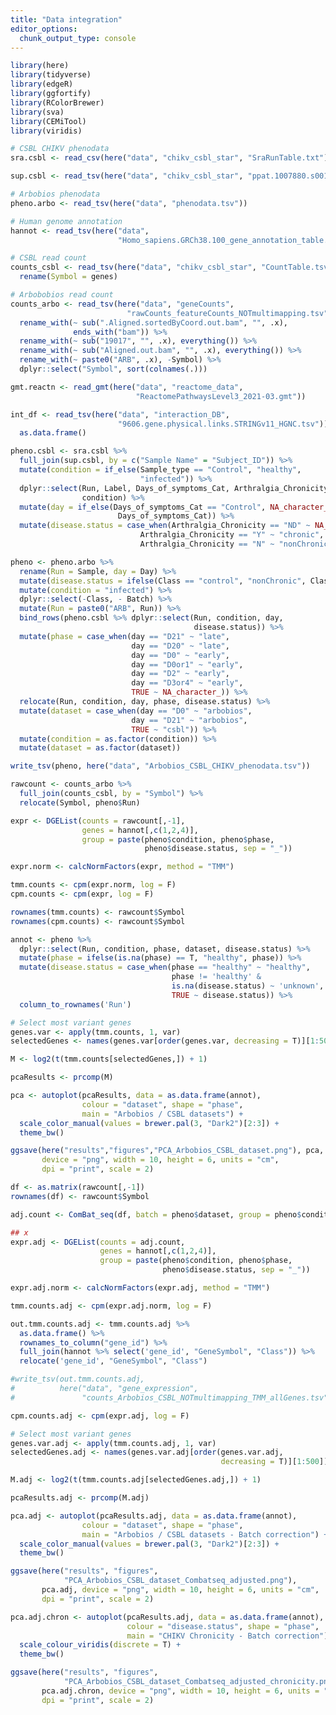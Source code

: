 ```yaml
---
title: "Data integration"
editor_options: 
  chunk_output_type: console
---
```


```r
library(here)
library(tidyverse)
library(edgeR)
library(ggfortify)
library(RColorBrewer)
library(sva)
library(CEMiTool)
library(viridis)
```

```r
# CSBL CHIKV phenodata
sra.csbl <- read_csv(here("data", "chikv_csbl_star", "SraRunTable.txt"))

sup.csbl <- read_tsv(here("data", "chikv_csbl_star", "ppat.1007880.s001.csv"))

# Arbobios phenodata
pheno.arbo <- read_tsv(here("data", "phenodata.tsv"))

# Human genome annotation
hannot <- read_tsv(here("data", 
                        "Homo_sapiens.GRCh38.100_gene_annotation_table.txt"))

# CSBL read count
counts_csbl <- read_tsv(here("data", "chikv_csbl_star", "CountTable.tsv")) %>% 
  rename(Symbol = genes)

# Arbobobios read count
counts_arbo <- read_tsv(here("data", "geneCounts",
                          "rawCounts_featureCounts_NOTmultimapping.tsv")) %>%
  rename_with(~ sub(".Aligned.sortedByCoord.out.bam", "", .x), 
              ends_with("bam")) %>% 
  rename_with(~ sub("19017", "", .x), everything()) %>% 
  rename_with(~ sub("Aligned.out.bam", "", .x), everything()) %>%
  rename_with(~ paste0("ARB", .x), -Symbol) %>%
  dplyr::select("Symbol", sort(colnames(.)))

gmt.reactn <- read_gmt(here("data", "reactome_data", 
                            "ReactomePathwaysLevel3_2021-03.gmt"))

int_df <- read_tsv(here("data", "interaction_DB", 
                        "9606.gene.physical.links.STRINGv11_HGNC.tsv")) %>% 
  as.data.frame()
```

```r
pheno.csbl <- sra.csbl %>% 
  full_join(sup.csbl, by = c("Sample Name" = "Subject_ID")) %>%
  mutate(condition = if_else(Sample_type == "Control", "healthy", 
                             "infected")) %>% 
  dplyr::select(Run, Label, Days_of_symptoms_Cat, Arthralgia_Chronicity,
                condition) %>% 
  mutate(day = if_else(Days_of_symptoms_Cat == "Control", NA_character_, 
                        Days_of_symptoms_Cat)) %>% 
  mutate(disease.status = case_when(Arthralgia_Chronicity == "ND" ~ NA_character_,
                             Arthralgia_Chronicity == "Y" ~ "chronic",
                             Arthralgia_Chronicity == "N" ~ "nonChronic"))

pheno <- pheno.arbo %>%
  rename(Run = Sample, day = Day) %>% 
  mutate(disease.status = ifelse(Class == "control", "nonChronic", Class)) %>% 
  mutate(condition = "infected") %>% 
  dplyr::select(-Class, - Batch) %>%
  mutate(Run = paste0("ARB", Run)) %>% 
  bind_rows(pheno.csbl %>% dplyr::select(Run, condition, day, 
                                         disease.status)) %>%
  mutate(phase = case_when(day == "D21" ~ "late",
                           day == "D20" ~ "late",
                           day == "D0" ~ "early",
                           day == "D0or1" ~ "early",
                           day == "D2" ~ "early",
                           day == "D3or4" ~ "early",
                           TRUE ~ NA_character_)) %>% 
  relocate(Run, condition, day, phase, disease.status) %>% 
  mutate(dataset = case_when(day == "D0" ~ "arbobios",
                           day == "D21" ~ "arbobios",
                           TRUE ~ "csbl")) %>% 
  mutate(condition = as.factor(condition)) %>% 
  mutate(dataset = as.factor(dataset))

write_tsv(pheno, here("data", "Arbobios_CSBL_CHIKV_phenodata.tsv"))

rawcount <- counts_arbo %>% 
  full_join(counts_csbl, by = "Symbol") %>% 
  relocate(Symbol, pheno$Run)
```

```r
expr <- DGEList(counts = rawcount[,-1], 
                genes = hannot[,c(1,2,4)],
                group = paste(pheno$condition, pheno$phase, 
                              pheno$disease.status, sep = "_"))

expr.norm <- calcNormFactors(expr, method = "TMM")

tmm.counts <- cpm(expr.norm, log = F)
cpm.counts <- cpm(expr, log = F)

rownames(tmm.counts) <- rawcount$Symbol
rownames(cpm.counts) <- rawcount$Symbol

annot <- pheno %>% 
  dplyr::select(Run, condition, phase, dataset, disease.status) %>% 
  mutate(phase = ifelse(is.na(phase) == T, "healthy", phase)) %>% 
  mutate(disease.status = case_when(phase == "healthy" ~ "healthy", 
                                    phase != 'healthy' &
                                    is.na(disease.status) ~ 'unknown',
                                    TRUE ~ disease.status)) %>% 
  column_to_rownames('Run')

# Select most variant genes
genes.var <- apply(tmm.counts, 1, var)
selectedGenes <- names(genes.var[order(genes.var, decreasing = T)][1:500])

M <- log2(t(tmm.counts[selectedGenes,]) + 1)

pcaResults <- prcomp(M)

pca <- autoplot(pcaResults, data = as.data.frame(annot), 
                colour = "dataset", shape = "phase",
                main = "Arbobios / CSBL datasets") +
  scale_color_manual(values = brewer.pal(3, "Dark2")[2:3]) +
  theme_bw()

ggsave(here("results","figures","PCA_Arbobios_CSBL_dataset.png"), pca, 
       device = "png", width = 10, height = 6, units = "cm", 
       dpi = "print", scale = 2)
```

```r
df <- as.matrix(rawcount[,-1])
rownames(df) <- rawcount$Symbol

adj.count <- ComBat_seq(df, batch = pheno$dataset, group = pheno$condition)

## x
expr.adj <- DGEList(counts = adj.count, 
                    genes = hannot[,c(1,2,4)],
                    group = paste(pheno$condition, pheno$phase, 
                                  pheno$disease.status, sep = "_"))

expr.adj.norm <- calcNormFactors(expr.adj, method = "TMM")

tmm.counts.adj <- cpm(expr.adj.norm, log = F)

out.tmm.counts.adj <- tmm.counts.adj %>% 
  as.data.frame() %>% 
  rownames_to_column("gene_id") %>% 
  full_join(hannot %>% select('gene_id', "GeneSymbol", "Class")) %>% 
  relocate('gene_id', "GeneSymbol", "Class")

#write_tsv(out.tmm.counts.adj, 
#          here("data", "gene_expression",
#               "counts_Arbobios_CSBL_NOTmultimapping_TMM_allGenes.tsv"))

cpm.counts.adj <- cpm(expr.adj, log = F)

# Select most variant genes
genes.var.adj <- apply(tmm.counts.adj, 1, var)
selectedGenes.adj <- names(genes.var.adj[order(genes.var.adj, 
                                               decreasing = T)][1:500])

M.adj <- log2(t(tmm.counts.adj[selectedGenes.adj,]) + 1)

pcaResults.adj <- prcomp(M.adj)

pca.adj <- autoplot(pcaResults.adj, data = as.data.frame(annot), 
                colour = "dataset", shape = "phase",
                main = "Arbobios / CSBL datasets - Batch correction") +
  scale_color_manual(values = brewer.pal(3, "Dark2")[2:3]) +
  theme_bw()

ggsave(here("results", "figures",
            "PCA_Arbobios_CSBL_dataset_Combatseq_adjusted.png"), 
       pca.adj, device = "png", width = 10, height = 6, units = "cm", 
       dpi = "print", scale = 2)

pca.adj.chron <- autoplot(pcaResults.adj, data = as.data.frame(annot), 
                          colour = "disease.status", shape = "phase",
                          main = "CHIKV Chronicity - Batch correction") +
  scale_colour_viridis(discrete = T) +
  theme_bw()

ggsave(here("results", "figures",
            "PCA_Arbobios_CSBL_dataset_Combatseq_adjusted_chronicity.png"), 
       pca.adj.chron, device = "png", width = 10, height = 6, units = "cm", 
       dpi = "print", scale = 2)
```
